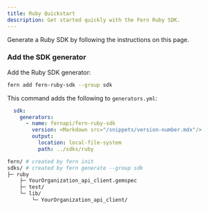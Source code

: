 ```yaml
---
title: Ruby Quickstart
description: Get started quickly with the Fern Ruby SDK.
---
```


Generate a Ruby SDK by following the instructions on this page. 

<Markdown src="/products/sdks/snippets/quickstart-prereqs.mdx"/>

<Steps>

<Markdown src="/products/sdks/snippets/pass-fern-check.mdx"/>

### Add the SDK generator

Add the Ruby SDK generator:

```bash
fern add fern-ruby-sdk --group sdk
```

This command adds the following to `generators.yml`:

```yaml
  sdk:
    generators:
      - name: fernapi/fern-ruby-sdk
        version: <Markdown src="/snippets/version-number.mdx"/>
        output:
          location: local-file-system
          path: ../sdks/ruby
```

<Markdown src="/products/sdks/snippets/generate-sdk.mdx"/>

```bash
fern/ # created by fern init
sdks/ # created by fern generate --group sdk
├─ ruby
    ├─ YourOrganization_api_client.gemspec
    ├─ test/
    └─ lib/
        └─ YourOrganization_api_client/
``` 
</Steps>
